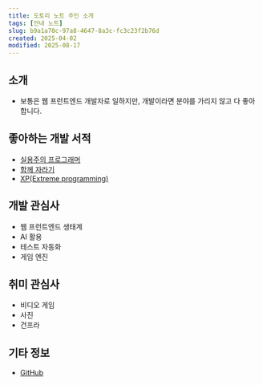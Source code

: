 ```yaml
---
title: 도토리 노트 주인 소개
tags: [안내 노트]
slug: b9a1a70c-97a8-4647-8a3c-fc3c23f2b76d
created: 2025-04-02
modified: 2025-08-17
---
```


## 소개

- 보통은 웹 프런트엔드 개발자로 일하지만, 개발이라면 분야를 가리지 않고 다 좋아합니다.

## 좋아하는 개발 서적

- [실용주의 프로그래머](https://ebook.insightbook.co.kr/book/113)
- [함께 자라기](https://ebook.insightbook.co.kr/book/65)
- [XP(Extreme programming)](https://ebook.insightbook.co.kr/book/48)

## 개발 관심사

- 웹 프런트엔드 생태계
- AI 활용
- 테스트 자동화
- 게임 엔진

## 취미 관심사

- 비디오 게임
- 사진
- 건프라

## 기타 정보

- [GitHub](https://github.com/siluat)
